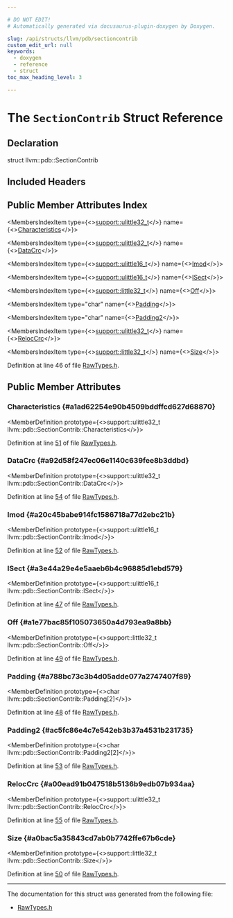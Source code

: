 ```yaml
---

# DO NOT EDIT!
# Automatically generated via docusaurus-plugin-doxygen by Doxygen.

slug: /api/structs/llvm/pdb/sectioncontrib
custom_edit_url: null
keywords:
  - doxygen
  - reference
  - struct
toc_max_heading_level: 3

---
```





# The `SectionContrib` Struct Reference

<DoxygenPage pluginConfig={pluginConfig}>



## Declaration

<CodeBlock>struct llvm::pdb::SectionContrib</CodeBlock>

## Included Headers

<IncludesList>
<IncludesListItem
  filePath="llvm/DebugInfo/PDB/Native/RawTypes.h"
  permalink="/docs/api/files/include/include/llvm/include/llvm/debuginfo/include/llvm/debuginfo/pdb/include/llvm/debuginfo/pdb/native/rawtypes-h"
  isLocal="true" />
</IncludesList>

## Public Member Attributes Index

<MembersIndex>

<MembersIndexItem
  type={<><a href="/docs/api/namespaces/llvm/support/#a206b37274fa3e908017da357d12724d1">support::ulittle32&#95;t</a></>}
  name={<><a href="#a1ad62254e90b4509bddffcd627d68870">Characteristics</a></>}>
</MembersIndexItem>

<MembersIndexItem
  type={<><a href="/docs/api/namespaces/llvm/support/#a206b37274fa3e908017da357d12724d1">support::ulittle32&#95;t</a></>}
  name={<><a href="#a92d58f247ec06e1140c639fee8b3ddbd">DataCrc</a></>}>
</MembersIndexItem>

<MembersIndexItem
  type={<><a href="/docs/api/namespaces/llvm/support/#a4e29b3df92632c930b82161555c3b8d6">support::ulittle16&#95;t</a></>}
  name={<><a href="#a20c45babe914fc1586718a77d2ebc21b">Imod</a></>}>
</MembersIndexItem>

<MembersIndexItem
  type={<><a href="/docs/api/namespaces/llvm/support/#a4e29b3df92632c930b82161555c3b8d6">support::ulittle16&#95;t</a></>}
  name={<><a href="#a3e44a29e4e5aaeb6b4c96885d1ebd579">ISect</a></>}>
</MembersIndexItem>

<MembersIndexItem
  type={<><a href="/docs/api/namespaces/llvm/support/#a6e7b1b4608b407109ab27d3404c262cf">support::little32&#95;t</a></>}
  name={<><a href="#a1e77bac85f105073650a4d793ea9a8bb">Off</a></>}>
</MembersIndexItem>

<MembersIndexItem
  type="char"
  name={<><a href="#a788bc73c3b4d05adde077a2747407f89">Padding</a></>}>
</MembersIndexItem>

<MembersIndexItem
  type="char"
  name={<><a href="#ac5fc86e4c7e542eb3b37a4531b231735">Padding2</a></>}>
</MembersIndexItem>

<MembersIndexItem
  type={<><a href="/docs/api/namespaces/llvm/support/#a206b37274fa3e908017da357d12724d1">support::ulittle32&#95;t</a></>}
  name={<><a href="#a00ead91b047518b5136b9edb07b934aa">RelocCrc</a></>}>
</MembersIndexItem>

<MembersIndexItem
  type={<><a href="/docs/api/namespaces/llvm/support/#a6e7b1b4608b407109ab27d3404c262cf">support::little32&#95;t</a></>}
  name={<><a href="#a0bac5a35843cd7ab0b7742ffe67b6cde">Size</a></>}>
</MembersIndexItem>

</MembersIndex>


Definition at line 46 of file <a href="/docs/api/files/include/include/llvm/include/llvm/debuginfo/include/llvm/debuginfo/pdb/include/llvm/debuginfo/pdb/native/rawtypes-h">RawTypes.h</a>.

<SectionDefinition>

## Public Member Attributes

### Characteristics {#a1ad62254e90b4509bddffcd627d68870}

<MemberDefinition
  prototype={<>support::ulittle32&#95;t llvm::pdb::SectionContrib::Characteristics</>}>

Definition at line <a href="/docs/api/files/include/include/llvm/include/llvm/debuginfo/include/llvm/debuginfo/pdb/include/llvm/debuginfo/pdb/native/rawtypes-h/#l00051">51</a> of file <a href="/docs/api/files/include/include/llvm/include/llvm/debuginfo/include/llvm/debuginfo/pdb/include/llvm/debuginfo/pdb/native/rawtypes-h">RawTypes.h</a>.
</MemberDefinition>

### DataCrc {#a92d58f247ec06e1140c639fee8b3ddbd}

<MemberDefinition
  prototype={<>support::ulittle32&#95;t llvm::pdb::SectionContrib::DataCrc</>}>

Definition at line <a href="/docs/api/files/include/include/llvm/include/llvm/debuginfo/include/llvm/debuginfo/pdb/include/llvm/debuginfo/pdb/native/rawtypes-h/#l00054">54</a> of file <a href="/docs/api/files/include/include/llvm/include/llvm/debuginfo/include/llvm/debuginfo/pdb/include/llvm/debuginfo/pdb/native/rawtypes-h">RawTypes.h</a>.
</MemberDefinition>

### Imod {#a20c45babe914fc1586718a77d2ebc21b}

<MemberDefinition
  prototype={<>support::ulittle16&#95;t llvm::pdb::SectionContrib::Imod</>}>

Definition at line <a href="/docs/api/files/include/include/llvm/include/llvm/debuginfo/include/llvm/debuginfo/pdb/include/llvm/debuginfo/pdb/native/rawtypes-h/#l00052">52</a> of file <a href="/docs/api/files/include/include/llvm/include/llvm/debuginfo/include/llvm/debuginfo/pdb/include/llvm/debuginfo/pdb/native/rawtypes-h">RawTypes.h</a>.
</MemberDefinition>

### ISect {#a3e44a29e4e5aaeb6b4c96885d1ebd579}

<MemberDefinition
  prototype={<>support::ulittle16&#95;t llvm::pdb::SectionContrib::ISect</>}>

Definition at line <a href="/docs/api/files/include/include/llvm/include/llvm/debuginfo/include/llvm/debuginfo/pdb/include/llvm/debuginfo/pdb/native/rawtypes-h/#l00047">47</a> of file <a href="/docs/api/files/include/include/llvm/include/llvm/debuginfo/include/llvm/debuginfo/pdb/include/llvm/debuginfo/pdb/native/rawtypes-h">RawTypes.h</a>.
</MemberDefinition>

### Off {#a1e77bac85f105073650a4d793ea9a8bb}

<MemberDefinition
  prototype={<>support::little32&#95;t llvm::pdb::SectionContrib::Off</>}>

Definition at line <a href="/docs/api/files/include/include/llvm/include/llvm/debuginfo/include/llvm/debuginfo/pdb/include/llvm/debuginfo/pdb/native/rawtypes-h/#l00049">49</a> of file <a href="/docs/api/files/include/include/llvm/include/llvm/debuginfo/include/llvm/debuginfo/pdb/include/llvm/debuginfo/pdb/native/rawtypes-h">RawTypes.h</a>.
</MemberDefinition>

### Padding {#a788bc73c3b4d05adde077a2747407f89}

<MemberDefinition
  prototype={<>char llvm::pdb::SectionContrib::Padding&#91;2&#93;</>}>

Definition at line <a href="/docs/api/files/include/include/llvm/include/llvm/debuginfo/include/llvm/debuginfo/pdb/include/llvm/debuginfo/pdb/native/rawtypes-h/#l00048">48</a> of file <a href="/docs/api/files/include/include/llvm/include/llvm/debuginfo/include/llvm/debuginfo/pdb/include/llvm/debuginfo/pdb/native/rawtypes-h">RawTypes.h</a>.
</MemberDefinition>

### Padding2 {#ac5fc86e4c7e542eb3b37a4531b231735}

<MemberDefinition
  prototype={<>char llvm::pdb::SectionContrib::Padding2&#91;2&#93;</>}>

Definition at line <a href="/docs/api/files/include/include/llvm/include/llvm/debuginfo/include/llvm/debuginfo/pdb/include/llvm/debuginfo/pdb/native/rawtypes-h/#l00053">53</a> of file <a href="/docs/api/files/include/include/llvm/include/llvm/debuginfo/include/llvm/debuginfo/pdb/include/llvm/debuginfo/pdb/native/rawtypes-h">RawTypes.h</a>.
</MemberDefinition>

### RelocCrc {#a00ead91b047518b5136b9edb07b934aa}

<MemberDefinition
  prototype={<>support::ulittle32&#95;t llvm::pdb::SectionContrib::RelocCrc</>}>

Definition at line <a href="/docs/api/files/include/include/llvm/include/llvm/debuginfo/include/llvm/debuginfo/pdb/include/llvm/debuginfo/pdb/native/rawtypes-h/#l00055">55</a> of file <a href="/docs/api/files/include/include/llvm/include/llvm/debuginfo/include/llvm/debuginfo/pdb/include/llvm/debuginfo/pdb/native/rawtypes-h">RawTypes.h</a>.
</MemberDefinition>

### Size {#a0bac5a35843cd7ab0b7742ffe67b6cde}

<MemberDefinition
  prototype={<>support::little32&#95;t llvm::pdb::SectionContrib::Size</>}>

Definition at line <a href="/docs/api/files/include/include/llvm/include/llvm/debuginfo/include/llvm/debuginfo/pdb/include/llvm/debuginfo/pdb/native/rawtypes-h/#l00050">50</a> of file <a href="/docs/api/files/include/include/llvm/include/llvm/debuginfo/include/llvm/debuginfo/pdb/include/llvm/debuginfo/pdb/native/rawtypes-h">RawTypes.h</a>.
</MemberDefinition>

</SectionDefinition>

<hr/>

The documentation for this struct was generated from the following file:

<ul>
<li><a href="/docs/api/files/include/include/llvm/include/llvm/debuginfo/include/llvm/debuginfo/pdb/include/llvm/debuginfo/pdb/native/rawtypes-h">RawTypes.h</a></li>
</ul>

</DoxygenPage>
